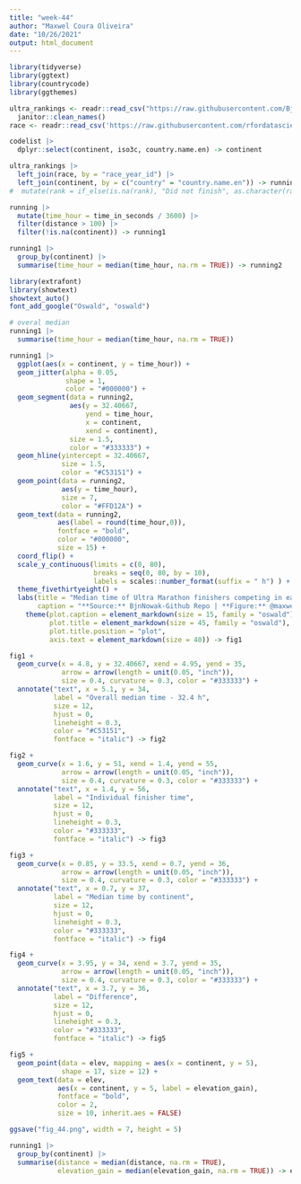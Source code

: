 ```yaml
---
title: "week-44"
author: "Maxwel Coura Oliveira"
date: "10/26/2021"
output: html_document
---
```



```r
library(tidyverse)
library(ggtext)
library(countrycode)
library(ggthemes)
```

```r
ultra_rankings <- readr::read_csv("https://raw.githubusercontent.com/BjnNowak/UltraTrailRunning/main/ranking_with_seconds.csv") |> 
  janitor::clean_names()
race <- readr::read_csv('https://raw.githubusercontent.com/rfordatascience/tidytuesday/master/data/2021/2021-10-26/race.csv')
```

```r
codelist |> 
  dplyr::select(continent, iso3c, country.name.en) -> continent
```

```r
ultra_rankings |> 
  left_join(race, by = "race_year_id") |> 
  left_join(continent, by = c("country" = "country.name.en")) -> running
#  mutate(rank = if_else(is.na(rank), "Did not finish", as.character(rank))) 
```

```r
running |> 
  mutate(time_hour = time_in_seconds / 3600) |> 
  filter(distance > 100) |> 
  filter(!is.na(continent)) -> running1
```


```r
running1 |> 
  group_by(continent) |> 
  summarise(time_hour = median(time_hour, na.rm = TRUE)) -> running2
```

```r
library(extrafont)
library(showtext)
showtext_auto()
font_add_google("Oswald", "oswald") 
```


```r
# overal median
running1 |> 
  summarise(time_hour = median(time_hour, na.rm = TRUE))
```


```r
running1 |> 
  ggplot(aes(x = continent, y = time_hour)) +
  geom_jitter(alpha = 0.05, 
              shape = 1, 
              color = "#000000") +
  geom_segment(data = running2, 
               aes(y = 32.40667, 
                   yend = time_hour,
                   x = continent, 
                   xend = continent),
               size = 1.5,
               color = "#333333") +
  geom_hline(yintercept = 32.40667, 
             size = 1.5, 
             color = "#C53151") +
  geom_point(data = running2, 
             aes(y = time_hour), 
             size = 7, 
             color = "#FFD12A") +
  geom_text(data = running2, 
            aes(label = round(time_hour,0)),
            fontface = "bold",
            color = "#000000",
            size = 15) +
  coord_flip() +
  scale_y_continuous(limits = c(0, 80), 
                     breaks = seq(0, 80, by = 10),
                     labels = scales::number_format(suffix = " h") ) +
  theme_fivethirtyeight() +
  labs(title = "Median time of Ultra Marathon finishers competing in each continent",
       caption = "**Source:** BjnNowak-Github Repo | **Figure:** @maxwelco") +
    theme(plot.caption = element_markdown(size = 15, family = "oswald"),
          plot.title = element_markdown(size = 45, family = "oswald"),
          plot.title.position = "plot",
          axis.text = element_markdown(size = 40)) -> fig1
```


```r
fig1 +
  geom_curve(x = 4.8, y = 32.40667, xend = 4.95, yend = 35,
             arrow = arrow(length = unit(0.05, "inch")), 
             size = 0.4, curvature = 0.3, color = "#333333") +
  annotate("text", x = 5.1, y = 34, 
           label = "Overall median time - 32.4 h", 
           size = 12,
           hjust = 0,
           lineheight = 0.3,
           color = "#C53151",
           fontface = "italic") -> fig2
```


```r
fig2 +
  geom_curve(x = 1.6, y = 51, xend = 1.4, yend = 55,
             arrow = arrow(length = unit(0.05, "inch")), 
             size = 0.4, curvature = 0.3, color = "#333333") +
  annotate("text", x = 1.4, y = 56, 
           label = "Individual finisher time", 
           size = 12,
           hjust = 0,
           lineheight = 0.3,
           color = "#333333",
           fontface = "italic") -> fig3
```


```r
fig3 +
  geom_curve(x = 0.85, y = 33.5, xend = 0.7, yend = 36,
             arrow = arrow(length = unit(0.05, "inch")), 
             size = 0.4, curvature = 0.3, color = "#333333") +
  annotate("text", x = 0.7, y = 37, 
           label = "Median time by continent", 
           size = 12,
           hjust = 0,
           lineheight = 0.3,
           color = "#333333",
           fontface = "italic") -> fig4
```


```r
fig4 +
  geom_curve(x = 3.95, y = 34, xend = 3.7, yend = 35,
             arrow = arrow(length = unit(0.05, "inch")), 
             size = 0.4, curvature = 0.3, color = "#333333") +
  annotate("text", x = 3.7, y = 36, 
           label = "Difference", 
           size = 12,
           hjust = 0,
           lineheight = 0.3,
           color = "#333333",
           fontface = "italic") -> fig5
```


```r
fig5 +
  geom_point(data = elev, mapping = aes(x = continent, y = 5),
             shape = 17, size = 12) +
  geom_text(data = elev, 
            aes(x = continent, y = 5, label = elevation_gain),
            fontface = "bold",
            color = 2,
            size = 10, inherit.aes = FALSE)

ggsave("fig_44.png", width = 7, height = 5)
```






```r
running1 |> 
  group_by(continent) |> 
  summarise(distance = median(distance, na.rm = TRUE),
            elevation_gain = median(elevation_gain, na.rm = TRUE)) -> elev
```

